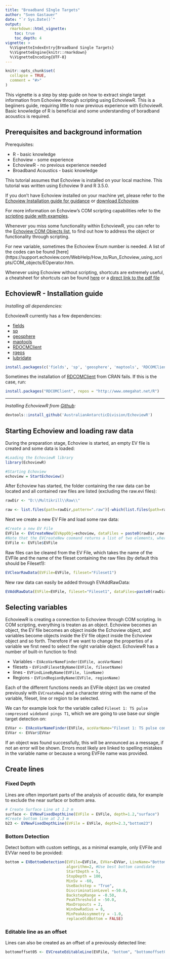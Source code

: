 ```yaml
---
title: "Broadband SIngle Targets"
author: "Sven Gastauer"
date: "`r Sys.Date()`"
output:
  rmarkdown::html_vignette:
    toc: true
    toc_depth: 4
vignette: >
  %\VignetteIndexEntry{Broadband Single Targets}
  %\VignetteEngine{knitr::rmarkdown}
  %\VignetteEncoding{UTF-8}
---
```


```r
knitr::opts_chunk$set(
  collapse = TRUE,
  comment = "#>"
)
```

  
This vignette is a step by step guide on how to extract single target information from Echoview through scripting using EchoviewR. This is a begiiners guide, requiring little to now previous experience with EchoviewR. Basic knowledge of R is beneficial and some understanding of boradband acoustics is required.

## Prerequisites and background information

Prerequisites:

* R - basic knowledge
* Echoview - some experience
* EchoviewR - no previous experience needed
* Broadband Acoustics - basic knowledge

This tutorial assumes that Echoview is installed on your local machine. This tutorial was written using Echoview 9 and R 3.5.0.  

If you don't have Echoview installed on your machine yet, please refer to the [Echoview Installation guide for guidance](https://support.echoview.com/WebHelp/_Introduction/Installing_Echoview.htm) or [download Echoview](https://www.echoview.com/technical-support/downloads).  

For more information on Echoview's COM scripting capabilities refer to the [scripting guide with examples](https://www.echoview.com/products-services/news/automating-echoview-and-sharing-script-examples).  

Whenever you miss some functionality within EchoviewR, you can refer to the [Echoview COM Objects list](https://support.echoview.com/WebHelp/How_to/Run_Echoview_using_scripts/COM_objects/EOperator.htm), to find out how to address the object or functionality through scripting.  

For new variable, sometimes the Echoview Enum number is needed. A list of the codes can be found [here](https://support.echoview.com/WebHelp/How_to/Run_Echoview_using_scripts/COM_objects/EOperator.htm.  

Whenever using Echoview without scripting, shortcuts are extremely useful, a cheatsheet for shortcuts can be found [here](https://www.echoview.com/products-services/news/download-an-echoview-keyboard-shortcut-reference-guide) or a [direct link to the pdf file](https://www.echoview.com/assets/files/PDF/Echoview%20keyboard%20shortcuts.pdf)  

## EchoviewR - Installation guide

*Installing all dependencies:*  

EchoviewR currently has a few dependencies:

* [fields](https://cran.r-project.org/web/packages/fields/index.html) 
* [sp](https://cran.r-project.org/web/packages/sp/index.html) 
* [geosphere](https://cran.r-project.org/web/packages/geosphere/index.html) 
* [maptools](https://cran.r-project.org/web/packages/maptools/index.html) 
* [RDOCMClient](http://www.omegahat.net/RDCOMClient/) 
* [rgeos](https://cran.r-project.org/web/packages/rgeos/index.html) 
* [lubridate](https://cran.r-project.org/web/packages/lubridate/vignettes/lubridate.html)

```r
install.packages(c('fields', 'sp', 'geosphere', 'maptools', 'RDCOMClient', 'rgeos', 'lubridate'))
```

Sometimes the installation of [RDCOMClient](https://github.com/omegahat/RDCOMClient) from CRAN fails. If this is the case, run:

```r
install.packages("RDCOMClient", repos = "http://www.omegahat.net/R")
```

***

*Installing EchoviewR from [Github](https://github.com/AustralianAntarcticDivision/EchoviewR):*  

```r

devtools::install_github('AustralianAntarcticDivision/EchoviewR')
```

## Starting Echoview and loading raw data

During the preparation stage, Echoview is started, an empty EV file is created and some data is loaded:

```r
#Loading the EchoviewR library
library(EchoviewR)

#Starting Echoview
echoview = StartEchoview()
```

After Echoview has started, the folder containing the raw data can be located and all contained raw files are listed (excluding the raw.evi files):  

```r

rawDir <- "D:\\Multikrill\\Raw\\"

raw <- list.files(path=rawDir,pattern=".raw")[-which(list.files(path=rawDir,pattern=".raw")%in%list.files(path=rawDir,pattern=".raw.evi"))]
```

Next we create a new EV File and load some raw data:  

```r
#Create a new EV File
EVFile <- EVCreateNew(EVAppObj=echoview, dataFiles = paste0(rawDir,raw[1:3]))
#Note that the EVCreateNew coomand returns a list of two elements, where the first one is the actual EVFile Object, therefore, we rename this object to EVFile:
EVFile <- EVFile$EVFile
```

Raw files can be cleared from the EV File, which takes the name of the EVFile and the name of the fileset containing the raw files (by default this should be Fileset1):

```r
EVClearRawData(EVFile=EVFile, fileset="Fileset1")
```

New raw data can easily be added through EVAddRawData:  

```r
EVAddRawData(EVFile=EVFile, fileset="Fileset1", dataFiles=paste0(rawDir,raw[1:3]))
```
## Selecting variables

EchoviewR is creating a connection to Echoview through COM scripting. In COM scripting, everything is treaten as an object. Echoview becomes an object, the EV file becomes an object inside the Echoview object, and variables become objects inside the EV file object inside the Echoview object and so forth. Therefore if we want to change the properties of a variable we first need to select the right variable object. EchoviewR has a number of built-in function to find:  

* Variables - `EVAcoVarNameFinder(EVFile, acoVarName)`
* filesets - `EVFindFilesetByName(EVFile, filesetName)`
* lines - `EVFindLineByName(EVFile, lineName)`
* Regions - `EVFindRegionByName(EVFile, regionName)`

Each of the different functions needs an EVFile object (as we created previously with `EVCreateNew`) and a character string with the name of the variable, fileset, line or region to be selected.  

We can for example look for the variable called `Fileset 1: TS pulse compressed wideband pings T1`, which we are going to use base our single target detection on:

```r

EVVar <- EVAcoVarNameFinder(EVFile, acoVarName="Fileset 1: TS pulse compressed wideband pings T1")
EVVar <- EVVar$EVVar
```
  
If an object was found successfully, this will be announced as a message, if not an error will be shown. Errors most likely are linked to spelling mistakes in the variable name or because a wrong EVFile name was provided.  

## Create lines

### Fixed Depth

Lines are often important parts of the analysis of acoustic data, for example to exclude the near surface or bottom area.  


```r
# Create Surface Line at 1.2 m
surface <- EVNewFixedDepthLine(EVFile = EVFile, depth=1.2,"surface")
#Create bottom line at 2.3 m
b23 <- EVNewFixedDepthLine(EVFile = EVFile, depth=2.3,"bottom23")
```

### Bottom Detection

Detect bottom with custom settings, as a minimal example, only EVFile and EVVar need to be provided:  

```r
bottom = EVBottomDetection(EVFile=EVFile, EVVar=EVVar, LineName="Bottom",
                           algorithm=2, #Use best bottom candidate
                           StartDepth = 5,
                           StopDepth = 100,
                           MinSv = -60,
                           UseBackstep = "True",
                           DiscriminationLevel =-50.0,
                           BackstepRange = -0.50,
                           PeakThreshold = -50.0,
                           MaxDropouts = 2,
                           WindowRadius = 8,
                           MinPeakAssymmetry = -1.0,
                           replaceOldBottom = FALSE)
```


### Editable line as an offset

Lines can also be created as an offset of a previously detected line:  

```r
bottomoffset05 <- EVCreateEditableLine(EVFile, "bottom", "bottomoffset05", Multiply=1,Add=-0.5,SpanGaps=TRUE)
```
